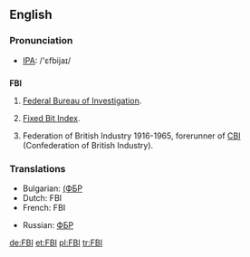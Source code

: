 ==English==

===Pronunciation===
*[[w:IPA|IPA]]: /'ɛfbijaɪ/

==={{initialism}}===
'''FBI'''

# {{US}} [[Federal Bureau of Investigation]].
# [[Fixed Bit Index]].
# {{UK}} Federation of British Industry 1916-1965, forerunner of [[CBI]] (Confederation of British Industry).

===Translations===
{{rfc-level|Translations at L3+ (AutoFormat would have corrected level of Translations)}}
{{trans-top|Federal Bureau of Investigation}}
*Bulgarian: [[(ФБР]]
*Dutch: FBI {{m}}
*French: FBI {{m}}
{{trans-mid}}
*Russian: [[ФБР]]
{{trans-bottom}}

[[de:FBI]]
[[et:FBI]]
[[pl:FBI]]
[[tr:FBI]]